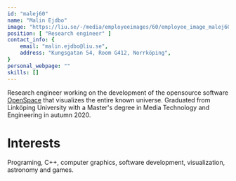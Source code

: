 ```yaml
---
id: "malej60"
name: "Malin Ejdbo"
image: "https://liu.se/-/media/employeeimages/60/employee_image_malej60.jpeg"
position: [ "Research engineer" ]
contact_info: {
    email: "malin.ejdbo@liu.se",
    address: "Kungsgatan 54, Room G412, Norrköping",
}
personal_webpage: ""
skills: []
---
```


Research engineer working on the development of the opensource software [OpenSpace](https://www.openspaceproject.com/) that visualizes the entire known universe. Graduated from Linköping University with a Master's degree in Media Technology and Engineering in autumn 2020.

# Interests
Programing, C++, computer graphics, software development, visualization, astronomy and games.
